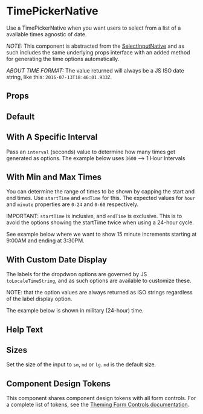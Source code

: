 
<Meta of={Stories} />

# TimePickerNative

Use a TimePickerNative when you want users to select from a list of a available times agnostic of date.

_NOTE:_ This component is abstracted from the [SelectInputNative](?path=/docs/components-selectinputnative-overview--default-story)
and as such includes the same underlying props interface with an added method for generating the time options automatically.

_ABOUT TIME FORMAT:_ The value returned will always be a JS ISO date string, like this: `2016-07-13T18:46:01.933Z`.

## Props

<ArgTypes of={TimePickerNative} />

## Default

<Canvas of={Stories.Default} />

## With A Specific Interval

Pass an `interval` (seconds) value to determine how many times get generated as options.
The example below uses `3600` --> 1 Hour Intervals

<Canvas of={Stories.WithASpecificInterval} />

## With Min and Max Times

You can determine the range of times to be shown by capping the start and end times.
Use `startTime` and `endTime` for this. The expected values for `hour` and `minute` properties
are `0-24` and `0-60` respectively.

IMPORTANT: `startTime` is inclusive, and `endTime` is exclusive. This is to avoid
the options showing the startTime twice when using a 24-hour cycle.

See example below where we want to show 15 minute increments starting at 9:00AM and ending at 3:30PM.

<Canvas of={Stories.WithMinAndMaxTimes} />

## With Custom Date Display

The labels for the dropdwon options are governed by JS `toLocaleTimeString`, and as such
options are available to customize these.

NOTE: that the option values are always returned as ISO strings regardless of the label display option.

The example below is shown in military (24-hour) time.

<Canvas of={Stories.WithCustomDateDisplay} />

## Help Text

<Canvas of={Stories.HelpText} />

## Sizes

Set the size of the input to `sm`, `md` or `lg`. `md` is the default size.

<Canvas of={Stories.Sizes} />

## Component Design Tokens

This component shares component design tokens with all form controls. For a complete list of tokens, see the [Theming Form Controls documentation](/docs/theming-form-controls--custom-theme-form).

